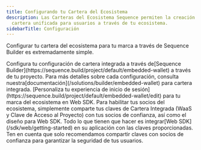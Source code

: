 ```yaml
---
title: Configurando tu Cartera del Ecosistema
description: Las Carteras del Ecosistema Sequence permiten la creación de una
  cartera unificada para usuarios a través de tu ecosistema.
sidebarTitle: Configuración
---
```


Configurar tu cartera del ecosistema para tu marca a través de Sequence Builder es extremadamente simple.

<Steps>
  <Step title="Configure your Embedded Wallet">
    Configura tu configuración de cartera integrada a través de[Sequence Builder](https://sequence.build/project/default/embedded-wallet) a través de tu proyecto. Para más detalles sobre cada configuración, consulta nuestra[documentación](/solutions/builder/embedded-wallet) para cartera integrada.
  </Step>

  <Step title="Setup Web SDK with your Brand">
    [Personaliza tu experiencia de inicio de sesión](https://sequence.build/project/default/embedded-wallet/edit) para tu marca del ecosistema en Web SDK.
  </Step>

  <Step title="Share keys with your partners">
    Para habilitar tus socios del ecosistema, simplemente comparte tus claves de Cartera Integrada (WaaS y Clave de Acceso al Proyecto) con tus socios de confianza, así como el diseño para Web SDK. Todo lo que tienen que hacer es integrar[Web SDK](/sdk/web/getting-started) en su aplicación con las claves proporcionadas.
  </Step>
</Steps>

<Warning>
  Ten en cuenta que solo recomendamos compartir claves con socios de confianza para garantizar la seguridad de tus usuarios.
</Warning>
